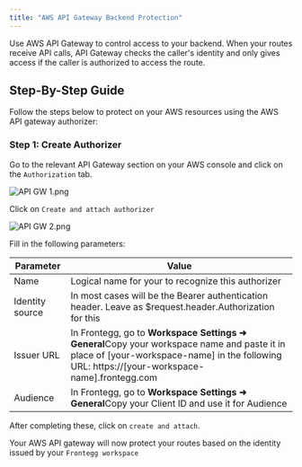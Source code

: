 ```yaml
---
title: "AWS API Gateway Backend Protection"
---
```


Use AWS API Gateway to control access to your backend. When your routes receive API calls, API Gateway checks the caller's identity and only gives access if the caller is authorized to access the route.

## Step-By-Step Guide

Follow the steps below to protect on your AWS resources using the AWS API gateway authorizer:

### Step 1: Create Authorizer

Go to the relevant API Gateway section on your AWS console and click on the `Authorization` tab.  
  
![](/images/c8e8e78-API_GW_1.png "API GW 1.png")

  
Click on `Create and attach authorizer`  
  
![](/images/8fc8982-API_GW_2.png "API GW 2.png")

  
Fill in the following parameters:  
  
| Parameter       | Value                                                                                                                                                                                           |
| --------------- | ----------------------------------------------------------------------------------------------------------------------------------------------------------------------------------------------- |
| Name            | Logical name for your to recognize this authorizer                                                                                                                                              |
| Identity source | In most cases will be the Bearer authentication header. Leave as $request.header.Authorization for this                                                                                         |
| Issuer URL      | In Frontegg, go to **Workspace Settings ➜ General**Copy your workspace name and paste it in place of \[your-workspace-name\] in the following URL: https://\[your-workspace-name\].frontegg.com |
| Audience        | In Frontegg, go to **Workspace Settings ➜ General**Copy your Client ID and use it for Audience                                                                                                  |

  
After completing these, click on `create and attach`.

Your AWS API gateway will now protect your routes based on the identity issued by your `Frontegg workspace`  
  